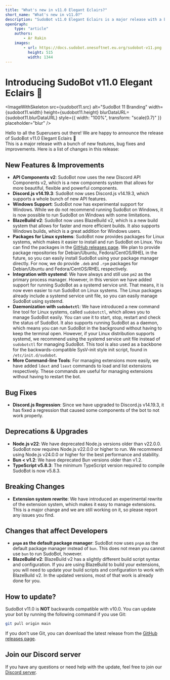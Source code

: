 ```yaml
---
title: "What's new in v11.0 Elegant Eclairs?"
short_name: "What's new in v11.0?"
description: "SudoBot v11.0 Elegant Eclairs is a major release with a bunch of new features, fixes and improvements! Read the changes below!"
openGraph:
    type: "article"
    authors:
        - Ar Rakin
    images:
        - url: https://docs.sudobot.onesoftnet.eu.org/sudobot-v11.png
          height: 515
          width: 1344
---
```



# Introducing SudoBot v11.0 Elegant Eclairs 🍫

<ImageWithSkeleton
    src={sudobot11.src}
    alt="SudoBot 11 Branding"
    width={sudobot11.width}
    height={sudobot11.height}
    blurDataURL={sudobot11.blurDataURL}
    style={{ width: "100%", transform: "scale(0.7)" }}
    placeholder="blur"
/>

Hello to all the Superusers out there! We are happy to announce the release of SudoBot v11.0 Elegant Eclairs 🍫 <br />
This is a major release with a bunch of new features, bug fixes and improvements.
Here is a list of changes in this release:

## New Features & Improvements

- **API Components v2**: SudoBot now uses the new Discord API Components v2, which is a new components system that allows for more beautiful, flexible and powerful components.
- **Discord.js v14.19.3**: SudoBot now uses Discord.js v14.19.3, which supports a whole bunch of new API features.
- **Windows Support**: SudoBot now has experimental support for Windows. While we do not recommend running SudoBot on Windows, it is now possible to run SudoBot on Windows with some limitations.
- **BlazeBuild v2**: SudoBot now uses BlazeBuild v2, which is a new build system that allows for faster and more efficient builds. It also supports Windows builds, which is a great addition for Windows users.
- **Packages for Linux systems**: SudoBot now provides packages for Linux systems, which makes it easier to install and run SudoBot on Linux.
  You can find the packages in the [GitHub releases page](https://github.com/onesoft-sudo/sudobot/releases/latest).
  We plan to provide package repositories for Debian/Ubuntu, Fedora/CentOS/RHEL in the future, so you can easily install SudoBot using your package manager directly.
  For now, we do provide `.deb` and `.rpm` packages for Debian/Ubuntu and Fedora/CentOS/RHEL respectively.
- **Integration with systemd**: We have always and still use `pm2` as the primary process manager. However, in this version we have added support for running SudoBot as a systemd service unit.
  That means, it is now even easier to run SudoBot on Linux systems. The Linux packages already include a systemd service unit file, so you can easily manage SudoBot using systemd.
- **Daemonization with `sudobotctl`**: We have introduced a new command line tool for Linux systems, called `sudobotctl`, which allows you to manage SudoBot easily.
  You can use it to start, stop, restart and check the status of SudoBot. It also supports running SudoBot as a daemon, which means you can run SudoBot in the background without having to keep the terminal open.
  However, if your Linux distribution supports systemd, we recommend using the systemd service unit file instead of `sudobotctl` for managing SudoBot.
  This tool is also used as a backbone for the backwards-compatible SysV-init style init script, found in `/etc/init.d/sudobot`.
- **More Command-line Tools**: For managing extensions more easily, we have added `ldext` and `lsext` commands to load and list extensions respectively.
  These commands are useful for managing extensions without having to restart the bot.

## Bug Fixes

- **Discord.js Regression**: Since we have upgraded to Discord.js v14.19.3, it has fixed a regression that caused some components of the bot to not work properly.

## Deprecations & Upgrades

- **Node.js v22**: We have deprecated Node.js versions older than v22.0.0. SudoBot now requires Node.js v22.0.0 or higher to run. We recommend using Node.js v24.0.0 or higher for the best performance and stability.
- **Bun &lt; v1.2**: We have deprecated Bun versions older than v1.2.
- **TypeScript v5.8.3**: The minimum TypeScript version required to compile SudoBot is now v5.8.3.

## Breaking Changes

- **Extension system rewrite**: We have introduced an experimental rewrite of the extension system, which makes it easy to manage extensions. This is a major change and we are still working on it, so please report any issues you find.

## Changes that affect Developers

- **`pnpm` as the default package manager**: SudoBot now uses `pnpm` as the default package manager instead of `bun`. This does not mean you cannot use `bun` to run SudoBot, however.
- **BlazeBuild v2**: BlazeBuild v2 has a slightly different build script syntax and configuration. If you are using BlazeBuild to build your extensions, you will need to update your build scripts and configuration to work with BlazeBuild v2.
  In the updated versions, most of that work is already done for you.

## How to update?

SudoBot v11.0 is **NOT** backwards compatible with v10.0. You can update your bot by running the following command if you use Git:

```bash
git pull origin main
```

If you don't use Git, you can download the latest release from the
[GitHub releases page](https://github.com/onesoft-sudo/sudobot/releases/latest).

## Join our Discord server

If you have any questions or need help with the update, feel free to join our [Discord server](https://sudobot.online/discord).

<BlogPageFooter
    author={Authors.AR_RAKIN}
    postedAt="2025-05-26T22:00:00+06:00"
/>
